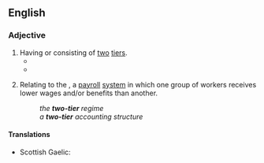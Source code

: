 ==English==

===Adjective===
{{en-adj|head=[[two]]-[[tier]]|-}}

# Having or consisting of [[two]] [[tier]]s.
#* {{quote-journal|en|date=2019 November 6|author=Robert Drysdale|title=Wires offer boost to Borders revival|journal=Rail|page=44|text=Long before the final design for the Borders Railway was adopted and then implemented, CBR had argued that the 35-mile route - comprising 30 miles of new line extending southwards from [[Newcraighall]] - should be designed with a '''two-tier''' service in mind. This would comprise stopping services running as far as [[Gorebridge]] (12 miles south of [[Edinburgh]]), and faster limited-stop services covering the whole line to [[Tweedbank]].}}
#* {{quote-book
|en
|date=October 13, 2022
|last=Trump
|first=Donald J.
|authorlink=Donald J. Trump
|title=“PEACEFULLY AND PATRIOTICALLY”
|archiveurl=https://web.archive.org/web/20221014130946/https://cdn.nucleusfiles.com/27/27b7896f-01c5-4609-93c7-742e5cb22e96/830-am-final-january-6th-committee-letter14446.pdf
|archivedate=14 October 2022
|page=2
|text=We have a '''two-tier''' system of Justice in the United States that cannot be allowed to continue.}}
# {{lb|en|labor}} Relating to the {{w|two-tier system}}, a [[payroll]] [[system]] in which one group of workers receives lower wages and/or benefits than another.
#: ''the '''two-tier''' regime''
#: ''a '''two-tier''' accounting structure''

====Translations====
{{trans-top|having or consisting of two tiers}}
* Scottish Gaelic: {{t|gd|dà-shreathach}}
{{trans-mid}}
{{trans-bottom}}